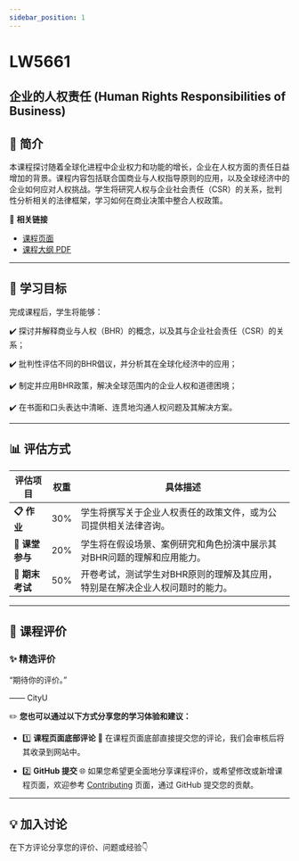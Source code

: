 ```yaml
---
sidebar_position: 1
---
```


# LW5661
## 企业的人权责任 (Human Rights Responsibilities of Business)

## **📘 简介**
本课程探讨随着全球化进程中企业权力和功能的增长，企业在人权方面的责任日益增加的背景。课程内容包括联合国商业与人权指导原则的应用，以及全球经济中的企业如何应对人权挑战。学生将研究人权与企业社会责任（CSR）的关系，批判性分析相关的法律框架，学习如何在商业决策中整合人权政策。

🔗 **相关链接**
- [课程页面](https://www.cityu.edu.hk/catalogue/pg/202425/course/LW5661.htm)
- [课程大纲 PDF](https://www.cityu.edu.hk/catalogue/pg/202425/course/LW5661.pdf)

---

## **🎯 学习目标**

完成课程后，学生将能够：

✔️ 探讨并解释商业与人权（BHR）的概念，以及其与企业社会责任（CSR）的关系；

✔️ 批判性评估不同的BHR倡议，并分析其在全球化经济中的应用；

✔️ 制定并应用BHR政策，解决全球范围内的企业人权和道德困境；

✔️ 在书面和口头表达中清晰、连贯地沟通人权问题及其解决方案。

---

## **📊 评估方式**

| **评估项目**         | **权重** | **具体描述**                                                                                       |
|---------------------|---------|---------------------------------------------------------------------------------------------------|
| **📋 作业**           | 30%     | 学生将撰写关于企业人权责任的政策文件，或为公司提供相关法律咨询。                                  |
| **💬 课堂参与**       | 20%     | 学生将在假设场景、案例研究和角色扮演中展示其对BHR问题的理解和应用能力。                          |
| **📂 期末考试**       | 50%     | 开卷考试，测试学生对BHR原则的理解及其应用，特别是在解决企业人权问题时的能力。                    |

---

## **💬 课程评价**

### ✨ **精选评价**
<div className={commentStyles.commentBox}>
    <p className={commentStyles.commentText}>
        “期待你的评价。”
    </p>
    <p className={commentStyles.commentAuthor}>—— CityU</p>
</div>

✏️ **您也可以通过以下方式分享您的学习体验和建议：**

- 1️⃣ **课程页面底部评论**
💬 在课程页面底部直接提交您的评论，我们会审核后将其收录到网站中。

- 2️⃣ **GitHub 提交**
🌐 如果您希望更全面地分享课程评价，或希望修改或新增课程页面，欢迎参考 [Contributing](https://penjc.github.io/cityU-navigator/contributing) 页面，通过 GitHub 提交您的贡献。

---

## **💡 加入讨论**

在下方评论分享您的评价、问题或经验👇
<Utterances />
